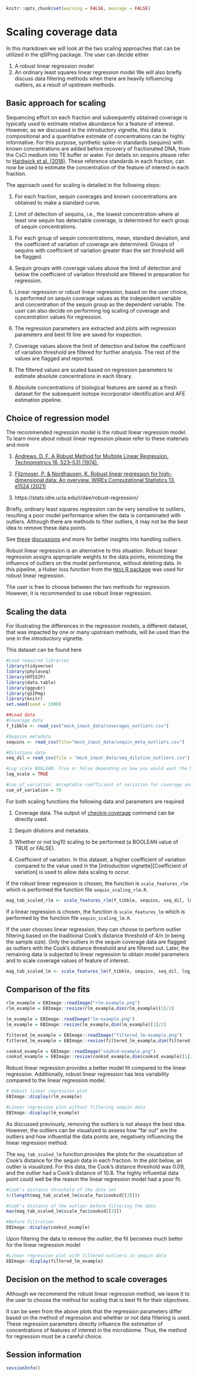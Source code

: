 ```r
knitr::opts_chunk$set(warning = FALSE, message = FALSE)
```

# Scaling coverage data

In this markdown we will look at the two scaling approaches that can be utilized in the qSIPmg package. The user can decide either 

1.	A robust linear regression model
2.	An ordinary least squares linear regression model
We will also briefly discuss data filtering methods when there are heavily influencing outliers, as a result of upstream methods.

## Basic approach for scaling

Sequencing effort on each fraction and subsequently obtained coverage is typically used to estimate relative abundance for a feature of interest. However, as we discussed in the introductory vignette, this data is compositional and a quantitative estimate of concentrations can be highly informative. For this purpose, synthetic spike-in standards (sequins) with known concentrations are added before recovery of fractionated DNA, from the CsCl medium into TE buffer or water. For details on sequins please refer to [Hardwick et al. (2018)](https://www.nature.com/articles/s41467-018-05555-0). These reference standards in each fraction, can now be used to estimate the concentration of the feature of interest in each fraction.

The approach used for scaling is detailed in the following steps:

1.	For each fraction, sequin coverages and known concentrations are obtained to make a standard curve.

2.	Limit of detection of sequins, i.e., the lowest concentration where at least one sequin has detectable coverage, is determined for each group of sequin concentrations.

3.	For each group of sequin concentrations, mean, standard deviation, and the coefficient of variation of coverage are determined. Groups of sequins with coefficient of variation greater than the set threshold will be flagged.

4.	Sequin groups with coverage values above the limit of detection and below the coefficient of variation threshold are filtered in preparation for regression.

5.	Linear regression or robust linear regression, based on the user choice, is performed on sequin coverage values as the independent variable and concentration of the sequin group as the dependent variable. The user can also decide on performing log scaling of coverage and concentration values for regression.

6.	The regression parameters are extracted and plots with regression parameters and best fit line are saved for inspection.

7.	Coverage values above the limit of detection and below the coefficient of variation threshold are filtered for further analysis. The rest of the values are flagged and reported.

8.	The filtered values are scaled based on regression parameters to estimate absolute concentrations in each library.

9.	Absolute concentrations of biological features are saved as a fresh dataset for the subsequent isotope incorporator identification and AFE estimation pipeline.

## Choice of regression model

The recommended regression model is the robust linear regression model. To learn more about robust linear regression please refer to these materials and more

1.	[Andrews, D. F. A Robust Method for Multiple Linear Regression. Technometrics 16, 523–531 (1974).]( https://www-jstor-org.ezproxy.library.ubc.ca/stable/1267603?seq=1#metadata_info_tab_contents)

2.	[Filzmoser, P. & Nordhausen, K. Robust linear regression for high-dimensional data: An overview. WIREs Computational Statistics 13, e1524 (2021)]( https://wires.onlinelibrary.wiley.com/doi/full/10.1002/wics.1524)

3.	https://stats.idre.ucla.edu/r/dae/robust-regression/

Briefly, ordinary least squares regression can be very sensitive to outliers, resulting a poor model performance when the data is contaminated with outliers. Although there are methods to filter outliers, it may not be the best idea to remove these data points.

See [these]( https://statisticsbyjim.com/basics/remove-outliers/) [discussions]( https://stats.stackexchange.com/questions/175/how-should-outliers-be-dealt-with-in-linear-regression-analysis) and more for better insights into handling outliers. 

Robust linear regression is an alternative to this situation. Robust linear regression assigns appropriate weights to the data points, minimizing the influence of outliers on the model performance, without deleting data. In this pipeline, a Huber loss function from the [`MASS` R package](https://cran.r-project.org/web/packages/MASS/MASS.pdf) was used for robust linear regression.

The user is free to choose between the two methods for regression. However, it is recommended to use robust linear regression.

## Scaling the data

For illustrating the differences in the regression models, a different dataset, that was impacted by one or many upstream methods, will be used than the one in the introductory vignette. 

This dataset can be found here

```r
#Load required libraries
library(tidyverse)
library(phyloseq)
library(HTSSIP)
library(data.table)
library(ggpubr)
library(qSIPmg)
library(knitr)
set.seed(seed = 1000)
```

```r
##Load data
#Coverage data
f_tibble <- read_csv("mock_input_data/coverages_outliers.csv")

#Sequins metadata
sequins <- read_csv(file="mock_input_data/sequin_meta_outliers.csv")

#Dilutions data
seq_dil = read_csv(file = "mock_input_data/seq_dilution_outliers.csv")

#Log scale BOOLEAN. True or False depending on how you would want the MAG coverages to be scaled. Select TRUE if you need MAG concentrations scaled on the log scale
log_scale = TRUE

#coe_of_variation. Acceptable coefficient of variation for coverage and detection (eg. 20 - for 20 % threshold of coefficient of variation) (Coverages above the threshold value will be flagged in the plots)
coe_of_variation = 70

```

For both scaling functions the following data and parameters are required

1.	Coverage data. The output of [checkm coverage]( https://github.com/Ecogenomics/CheckM/wiki/Utility-Commands#coverage) command can be directly used.

2.	Sequin dilutions and metadata.

3.	Whether or not log10 scaling to be performed (a BOOLEAN value of TRUE or FALSE).

4.	Coefficient of variation. In this dataset, a higher coefficient of variation compared to the value used in the [introduction vignette][Coefficient of variation] is used to allow data scaling to occur.

If the robust linear regression is chosen, the function is `scale_features_rlm` which is performed the function file `sequin_scaling_rlm.R`.

```r
mag_tab_scaled_rlm <- scale_features_rlm(f_tibble, sequins, seq_dil, log_scale, coe_of_variation = coe_of_variation)
```


If a linear regression is chosen, the function is `scale_features_lm` which is performed by the function file `sequin_scaling_lm.R`. 

If the user chooses linear regression, they can choose to perform outlier filtering based on the traditional Cook’s distance threshold of 4/n (n being the sample size). Only the outliers in the sequin coverage data are flagged as outliers with the Cook’s distance threshold and are filtered out. Later, the remaining data is subjected to linear regression to obtain model parameters and to scale coverage values of feature of interest.


```r
mag_tab_scaled_lm <- scale_features_lm(f_tibble, sequins, seq_dil, log_scale, coe_of_variation = coe_of_variation, cook_filtering = TRUE)
```

## Comparison of the fits

```r
rlm_example = EBImage::readImage("rlm-example.png")
rlm_example = EBImage::resize(rlm_example,dim(rlm_example)[1]/2)

lm_example = EBImage::readImage("lm-example.png")
lm_example = EBImage::resize(lm_example,dim(lm_example)[1]/2)

filtered_lm_example = EBImage::readImage("filtered_lm-example.png")
fitlered_lm_example = EBImage::resize(filtered_lm_example,dim(filtered_lm_example)[1]/2)

cooksd_example = EBImage::readImage("cooksd-example.png")
cooksd_example = EBImage::resize(cooksd_example,dim(cooksd_example)[1]/2)

```

Robust linear regression provides a better model fit compared to the linear regression. Additionally, robust linear regression has less variability compared to the linear regression model.

```r
# Robust linear regression plot
EBImage::display(rlm_example)

#Linear regression plot without filtering sequin data
EBImage::display(lm_example)
```

As discussed previously, removing the outliers is not always the best idea. However, the outliers can be visualized to assess how "far out" are the outliers and how influential the data points are, negatively influencing the linear regression method.

The `mag_tab_scaled_lm` function provides the plots for the visualization of Cook's distance for the sequin data in each fraction. In the plot below, an outlier is visualized. For this data, the Cook's distance threshold was 0.09, and the outlier had a Cook's distance of 10.8. The highly influential data point could well be the reason the linear regression model had a poor fit.

```r

#Cook's distance threshold of the data set
4/(length(mag_tab_scaled_lm$scale_fac$cooksd[[3]]))

#Cook's distance of the outlier before filtering the data
max(mag_tab_scaled_lm$scale_fac$cooksd[[3]])

#Before filtration
EBImage::display(cooksd_example)
```

Upon filtering the data to remove the outlier, the fit becomes much better for the linear regression model

```r
#Linear regression plot with filtered outliers in sequin data
EBImage::display(filtered_lm_example)
```


## Decision on the method to scale coverages

Although we recommend the robust linear regression method, we leave it to the user to choose the method for scaling that is best fit for their objectives. 

It can be seen from the above plots that the regression parameters differ based on the method of regression and whether or not data filtering is used. These regression parameters directly influence the estimation of concentrations of features of interest in the microbiome. Thus, the method for regression must be a careful choice. 

## Session information

```r
sessionInfo()
```
